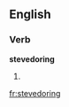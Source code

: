
==English==

===Verb===
'''stevedoring'''

# {{present participle of|[[stevedore]]}}

[[fr:stevedoring]]